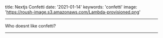 title: Nextjs Confetti
date: '2021-01-14'
keywords: 'confetti'
image: 'https://roush-image.s3.amazonaws.com/Lambda-provisioned.png'

---

Who doesnt like confetti?

---

